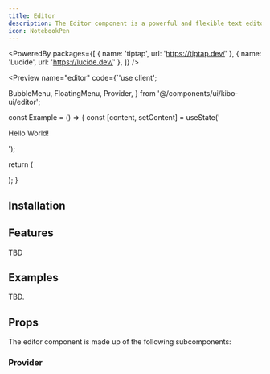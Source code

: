 ```yaml
---
title: Editor
description: The Editor component is a powerful and flexible text editor that allows you to create and edit rich text content.
icon: NotebookPen
---
```



<PoweredBy packages={[
  { name: 'tiptap', url: 'https://tiptap.dev/' },
  { name: 'Lucide', url: 'https://lucide.dev/' },
]} />

<Preview name="editor" code={`'use client';

  BubbleMenu,
  FloatingMenu,
  Provider,
} from '@/components/ui/kibo-ui/editor';

const Example = () => {
  const [content, setContent] = useState('<p>Hello World!</p>');

  return (
    <div className="bg-secondary flex h-screen w-full items-center justify-center p-8">
      <Provider content={content} className="bg-background rounded-lg border w-full h-full p-4">
        <FloatingMenu />
        <BubbleMenu />
      </Provider>
    </div>
  );
}


## Installation

<Installer packageName="editor" />

## Features

TBD

## Examples

TBD.

## Props

The editor component is made up of the following subcomponents:

### Provider

<AutoTypeTable path="node_modules/@repo/editor/index.tsx" name="ProviderProps" />

